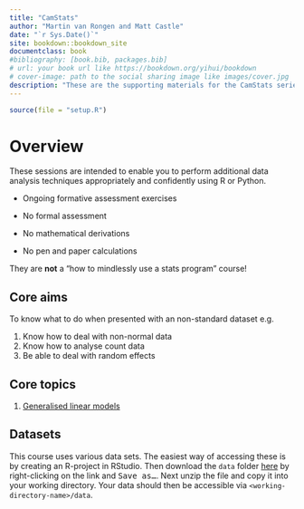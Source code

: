 ```yaml
--- 
title: "CamStats"
author: "Martin van Rongen and Matt Castle"
date: "`r Sys.Date()`"
site: bookdown::bookdown_site
documentclass: book
#bibliography: [book.bib, packages.bib]
# url: your book url like https://bookdown.org/yihui/bookdown
# cover-image: path to the social sharing image like images/cover.jpg
description: "These are the supporting materials for the CamStats series of the Bioinformatics Training Facility, Cambridge University. They are a collection of course materials on a variety of statistical topics that go beyond the Core statistics programme." 
---
```


```r
source(file = "setup.R")
```

# Overview

These sessions are intended to enable you to perform additional data analysis techniques appropriately and confidently using R or Python.

- Ongoing formative assessment exercises
- No formal assessment

- No mathematical derivations
- No pen and paper calculations

They are **not** a "how to mindlessly use a stats program" course!

## Core aims
:::highlight
To know what to do when presented with an non-standard dataset e.g.

1. Know how to deal with non-normal data
2. Know how to analyse count data
3. Be able to deal with random effects
:::

## Core topics

1. [Generalised linear models](#glm-intro)


## Datasets {#index-datasets}

This course uses various data sets. The easiest way of accessing these is by creating an R-project in RStudio. Then download the `data` folder [here](camstats_data.zip) by right-clicking on the link and <kbd>Save as...</kbd>. Next unzip the file and copy it into your working directory. Your data should then be accessible via `<working-directory-name>/data`.
